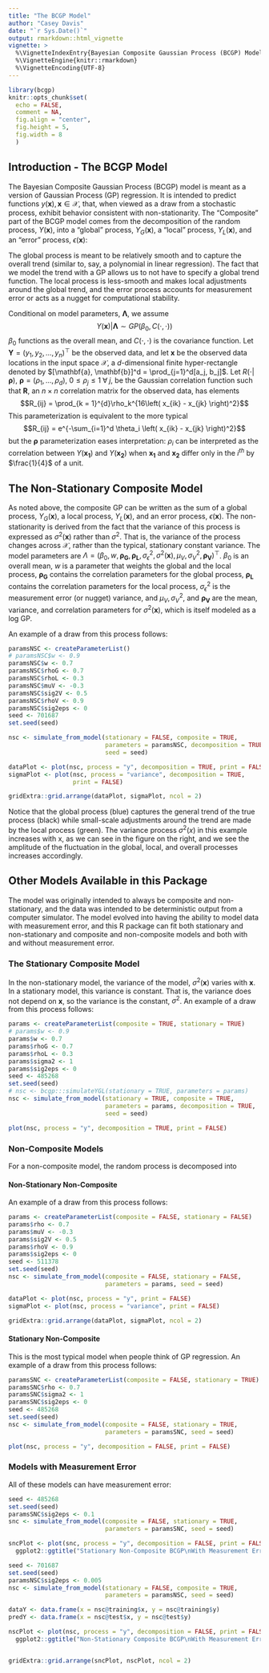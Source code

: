 ```yaml
---
title: "The BCGP Model"
author: "Casey Davis"
date: "`r Sys.Date()`"
output: rmarkdown::html_vignette
vignette: >
  %\VignetteIndexEntry{Bayesian Composite Gaussian Process (BCGP) Model}
  %\VignetteEngine{knitr::rmarkdown}
  %\VignetteEncoding{UTF-8}
---
```


```r
library(bcgp)
knitr::opts_chunk$set(
  echo = FALSE,
  comment = NA,
  fig.align = "center",
  fig.height = 5,
  fig.width = 8
  )
```

## Introduction - The BCGP Model

The Bayesian Composite Gaussian Process (BCGP) model is meant as a version of
Gaussian Process (GP) regression. It is intended to predict functions 
$y(\mathbf{x}), \mathbf{x} \in \mathcal{X}$, that, when viewed as a draw from a 
stochastic process, exhibit behavior consistent with non-stationarity. The 
"Composite" part of the BCGP model comes from the decomposition of the random 
process, $Y(\mathbf{x})$, into a "global" process, $Y_G(\mathbf{x})$, a "local" 
process, $Y_L(\mathbf{x})$, and an "error" process, $\epsilon(\mathbf{x})$: 
\begin{equation}
  Y(\mathbf{x}) = Y_G(\mathbf{x}) + Y_L(\mathbf{x}) + \epsilon(\mathbf{x})
\end{equation}

The global process is meant to be relatively smooth and to capture the overall 
trend (similar to, say, a polynomial in linear regression). The fact that we 
model the trend with a GP allows us to not have to specify a global trend 
function. The local process is less-smooth and makes local adjustments around 
the global trend, and the error process accounts for measurement error or acts 
as a nugget for computational stability.

Conditional on model parameters, $\boldsymbol{\Lambda}$, we assume 
$$Y(\mathbf{x}) | \boldsymbol{\Lambda} \sim GP\left( \beta_0, 
C\left(\cdot, \cdot \right)  \right)$$ $\beta_0$ functions as the overall mean, 
and  $C(\cdot, \cdot)$ is the covariance function. Let 
$\mathbf{Y} = (y_1, y_2, \ldots, y_n)^\top$ be the observed data, and let 
$\mathbf{x}$ be the observed data locations in the input space $\mathcal{X}$, a 
$d$-dimensional finite hyper-rectangle denoted by 
$[\mathbf{a}, \mathbf{b}]^d = \prod_{j=1}^d[a_j, b_j]$. Let 
$R(\cdot|\boldsymbol{\rho})$, $\boldsymbol{\rho} = (\rho_1, \ldots, \rho_d)$, 
$0 \leq \rho_j \leq 1 \;\forall \;j$, be the Gaussian correlation function such
that $\mathbf{R}$, an $n \times n$ correlation matrix for the observed data, has
elements 
$$R_{ij} = \prod_{k = 1}^{d}\rho_k^{16\left( x_{ik} - x_{jk} \right)^2}$$ This 
parameterization is equivalent to the more typical 
$$R_{ij} = e^{-\sum_{i=1}^d \theta_i \left( x_{ik} - x_{jk} \right)^2}$$ but the
$\boldsymbol\rho$ parameterization eases interpretation: $\rho_i$ can be 
interpreted as the correlation between $Y(\mathbf{x_1})$ and $Y(\mathbf{x_2})$
when $\mathbf{x_1}$ and $\mathbf{x_2}$ differ only in the $i^{th}$ by 
$\frac{1}{4}$ of a unit.

## The Non-Stationary Composite Model

As noted above, the composite GP can be written as the sum of a global process, 
$Y_G(\mathbf{x})$, a local process, $Y_L(\mathbf{x})$, and an error process, 
$\epsilon(\mathbf{x})$. The non-stationarity is derived from the fact that the 
variance of this process is expressed as $\sigma^2(\mathbf{x})$ rather than 
$\sigma^2$. That is, the variance of the process changes across $\mathcal{X}$, 
rather than the typical, stationary constant variance. The model parameters are 
$\Lambda = (\beta_0, w, \boldsymbol{\rho_G}, \boldsymbol{\rho_L}, \sigma^2_\epsilon, \sigma^2(\mathbf{x}), \mu_V, \sigma^2_V, \boldsymbol{\rho_V})^\top$. $\beta_0$ is an overall mean, $w$ is a 
parameter that weights the global and the local process, $\boldsymbol{\rho_G}$ 
contains the correlation parameters for the global process, 
$\boldsymbol{\rho_L}$ contains the correlation parameters for the local process,
$\sigma^2_\epsilon$ is the measurement error (or nugget) variance, and 
$\mu_V, \sigma^2_V$, and  $\boldsymbol{\rho_V}$ are the mean, variance, and 
correlation parameters for $\sigma^2(\mathbf{x})$, which is itself modeled as a 
log GP.
 
An example of a draw from this process follows:
```r
paramsNSC <- createParameterList()
# paramsNSC$w <- 0.9
paramsNSC$w <- 0.7
paramsNSC$rhoG <- 0.7
paramsNSC$rhoL <- 0.3
paramsNSC$muV <- -0.3
paramsNSC$sig2V <- 0.5
paramsNSC$rhoV <- 0.9
paramsNSC$sig2eps <- 0
seed <- 701687
set.seed(seed)

nsc <- simulate_from_model(stationary = FALSE, composite = TRUE,
                           parameters = paramsNSC, decomposition = TRUE,
                           seed = seed)

dataPlot <- plot(nsc, process = "y", decomposition = TRUE, print = FALSE)
sigmaPlot <- plot(nsc, process = "variance", decomposition = TRUE,
                  print = FALSE)

gridExtra::grid.arrange(dataPlot, sigmaPlot, ncol = 2)

```
Notice that the global process (blue) captures the general trend of the true 
process (black) while small-scale adjustments around the trend are made by the 
local process (green). The variance process $\sigma^2(x)$ in this example 
increases with x, as we can see in the figure on the right, and we see the 
amplitude of the fluctuation in the global, local, and overall processes 
increases accordingly.

## Other Models Available in this Package

The model was originally intended to always be composite and non-stationary, and
the data was intended to be deterministic output from a computer simulator. The 
model evolved into having the ability to model data with measurement error, and 
this R package can fit both stationary and non-stationary and composite and 
non-composite models and both with and without measurement error. 

### The Stationary Composite Model

In the non-stationary model, the variance of the model, $\sigma^2(\mathbf{x})$ 
varies with $\mathbf{x}$. In a stationary model, this variance is constant. That
is, the variance does not depend on $\mathbf{x}$, so the variance is the 
constant, $\sigma^2$. An example of a draw from this process follows:
```r
params <- createParameterList(composite = TRUE, stationary = TRUE)
# params$w <- 0.9
params$w <- 0.7
params$rhoG <- 0.7
params$rhoL <- 0.3
params$sigma2 <- 1
params$sig2eps <- 0
seed <- 485268
set.seed(seed)
# nsc <- bcgp:::simulateYGL(stationary = TRUE, parameters = params)
nsc <- simulate_from_model(stationary = TRUE, composite = TRUE,
                           parameters = params, decomposition = TRUE,
                           seed = seed)

plot(nsc, process = "y", decomposition = TRUE, print = FALSE)

```

### Non-Composite Models

For a non-composite model, the random process is decomposed into 
\begin{equation}
  Y(\mathbf{x}) = Y_R(\mathbf{x}) + \epsilon(\mathbf{x})
\end{equation}

#### Non-Stationary Non-Composite

An example of a draw from this process follows:
```r
params <- createParameterList(composite = FALSE, stationary = FALSE)
params$rho <- 0.7
params$muV <- -0.3
params$sig2V <- 0.5
params$rhoV <- 0.9
params$sig2eps <- 0
seed <- 511378
set.seed(seed)
nsc <- simulate_from_model(composite = FALSE, stationary = FALSE, 
                           parameters = params, seed = seed)

dataPlot <- plot(nsc, process = "y", print = FALSE)
sigmaPlot <- plot(nsc, process = "variance", print = FALSE)

gridExtra::grid.arrange(dataPlot, sigmaPlot, ncol = 2)

```

#### Stationary Non-Composite 

This is the most typical model when people think of GP regression. An example of
a draw from this process follows:
```r
paramsSNC <- createParameterList(composite = FALSE, stationary = TRUE)
paramsSNC$rho <- 0.7
paramsSNC$sigma2 <- 1
paramsSNC$sig2eps <- 0
seed <- 485268
set.seed(seed)
nsc <- simulate_from_model(composite = FALSE, stationary = TRUE, 
                           parameters = paramsSNC, seed = seed)

plot(nsc, process = "y", decomposition = FALSE, print = FALSE)

```

### Models with Measurement Error

All of these models can have measurement error:
```r
seed <- 485268
set.seed(seed)
paramsSNC$sig2eps <- 0.1
snc <- simulate_from_model(composite = FALSE, stationary = TRUE, 
                           parameters = paramsSNC, seed = seed)

sncPlot <- plot(snc, process = "y", decomposition = FALSE, print = FALSE) +
  ggplot2::ggtitle("Stationary Non-Composite BCGP\nWith Measurement Error") 

seed <- 701687
set.seed(seed)
paramsNSC$sig2eps <- 0.005
nsc <- simulate_from_model(stationary = FALSE, composite = TRUE,
                           parameters = paramsNSC, seed = seed)

dataY <- data.frame(x = nsc@training$x, y = nsc@training$y)
predY <- data.frame(x = nsc@test$x, y = nsc@test$y)

nscPlot <- plot(nsc, process = "y", decomposition = FALSE, print = FALSE) +
  ggplot2::ggtitle("Non-Stationary Composite BCGP\nWith Measurement Error") 


gridExtra::grid.arrange(sncPlot, nscPlot, ncol = 2)

```
